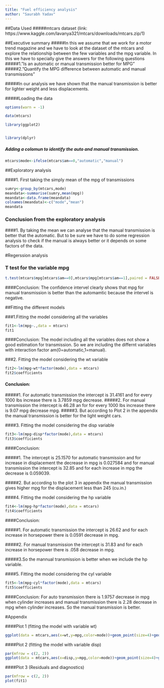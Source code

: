 ```yaml
---
title: "Fuel efficiency analysis"
author: "Saurabh Yadav"
---
```


##Data Used
#####mtcars dataset (link: https://www.kaggle.com/lavanya321/mtcars/downloads/mtcars.zip/1) 

##Executive summary
#####In this we assume that we work for a motor trend magazine and we have to look at the dataset of the mtcars and explore the relationship between the few variables and the mpg variable. In this we have to specially give the answers for the following questions
#####1."Is an automatic or manual transmission better for MPG"
#####2."Quantify the MPG difference between automatic and manual transmissions"

#####In our analysis we have shown that the manual transmission is better for lighter weight and less displacements.

#####Loading the data
```r
options(warn = -1)

data(mtcars)

library(ggplot2)


library(dplyr)


```
##### Adding a colomun to identify the auto and manual transmission.
```r
mtcars$mode<-ifelse(mtcars$am==0,"automatic","manual")

```


##Exploratory analysis

####1. First taking the simply mean of the mpg of transmissions


```r
sumry<-group_by(mtcars,mode)
meandata<-summarise(sumry,mean(mpg))
meandata<-data.frame(meandata)
colnames(meandata)<-c("mode","mean")
meandata
```


### Conclusion from the exploratory analysis

####1. By taking the mean we can analyse that the manual transmission is better that the automatic. But to be sure we have to do some regression analysis to check if the manual is always better or it depends on some factors of the data.

#Regerssion analysis

### T test for the variable mpg
```r
t.test(mtcars$mpg[mtcars$am==0],mtcars$mpg[mtcars$am==1],paired = FALSE)
```
####Conclusion: The confidence intervel clearly shows that mpg for manual transmission is better than the automamtic because the intervel is negative.

##Fitting the different models

###1.Fitting the model considering all the variables
```r

fit1<-lm(mpg~.,data = mtcars)
fit1
```

####Conclusion: The model including all the variables does not show a good estimation for transmission. So we are including the differnt variables with interaction factor am(0=automatic,1=manual).

###2. Fitting the model considering the wt variable

```r
fit2<-lm(mpg~wt*factor(mode),data = mtcars)
fit2$coefficients

```
#### Conclusion:
#####1. For automatic transmission the intercept is 31.4161 and for every 1000 lbs increase there is 3.7859 mpg decrease. 
#####2. For manual transmission the intercept is 46.28 an for for every 1000 lbs increase there is 9.07 mpg decrease  mpg.
#####3. But according to Plot 2 in the appendix the manual transmission is better for the light weight cars.

####3. Fitting the model considering the disp variable

```r
fit3<-lm(mpg~disp*factor(mode),data = mtcars)
fit3$coefficients
```

####Conclusion:

#####1. The intercept is 25.1570 for automatic transmission and for increase in displacement the decrease in  mpg is 0.027584 and for manual transmission the intercept is 32.85 and for each increase in mpg the decrease is 0.059039. 

#####2. But according to the plot 3 in appendix the manual transmission gives higher mpg for the displacement less than 245 (cu.in.)

####4. Fitting the model considering the hp variable

```r
fit4<-lm(mpg~hp*factor(mode),data = mtcars)
fit4$coefficients
```

####Conclusion: 

#####1. For automatic transmission the intercept is 26.62 and for each increase in horsepower there is 0.0591 decrease in mpg.

#####2. For manual transmission the intercept is 31.83 and for each increase in horsepower there is .058 decrease in mpg.

#####3.So the mannual transmission is better when we include the hp variable.


####5. Fitting the model considering the cyl variable
```r
fit5<-lm(mpg~cyl*factor(mode),data = mtcars)
fit5$coefficients
```

####Conclusion: For auto transmission there is 1.9757 decrease in mpg when cylinder increases and manual transmission there is 2.28 decrease in mpg when cylinder increases. So the manual transmission is better.




#Appendix



####Plot 1 (fitting the model with variable wt)
```r
ggplot(data = mtcars,aes(x=wt,y=mpg,color=mode))+geom_point(size=4)+geom_abline(slope = -3.786,intercept = 31.416,color="salmon",size=1)+geom_abline(slope = -9.08,intercept = 46.28,color="skyblue",size=1)
```


####Plot 2 (fitting the model with variable disp)
```r
par(mfrow = c(2, 2))
ggplot(data = mtcars,aes(x=disp,y=mpg,color=mode))+geom_point(size=4)+geom_abline(slope = -0.027584,intercept =25.157,color="salmon")+geom_abline(slope = -0.0590,intercept = 32.85,color="skyblue",size=1)

```




####Plot 3 (Residuals and diagnostics)
```r
par(mfrow = c(2, 2))
plot(fit1)
```
